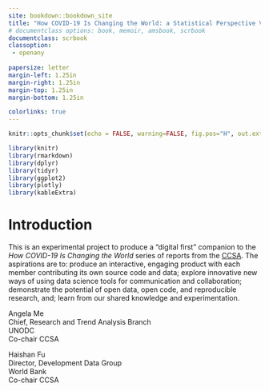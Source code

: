 ---
site: bookdown::bookdown_site
title: "How COVID-19 Is Changing the World: a Statistical Perspective Volume III"
# documentclass options: book, memoir, amsbook, scrbook
documentclass: scrbook
classoption:
 - openany
 
papersize: letter
margin-left: 1.25in
margin-right: 1.25in
margin-top: 1.25in
margin-bottom: 1.25in

colorlinks: true
---

```{r setup, include=FALSE}
knitr::opts_chunk$set(echo = FALSE, warning=FALSE, fig.pos="H", out.extra = "")

library(knitr)
library(rmarkdown)
library(dplyr)
library(tidyr)
library(ggplot2)
library(plotly)
library(kableExtra)
```

# Introduction #


This is an experimental project to produce a "digital first" companion to the
*How COVID-19 Is Changing the World* series of reports from the [CCSA][ccsa].
The aspirations are to: produce an interactive, engaging product with each
member contributing its own source code and data; explore innovative
new ways of using data science tools for communication and collaboration;
demonstrate the potential of open data, open code, and reproducible research, and;
learn from our shared knowledge and experimentation.

[ccsa]: https://unstats.un.org/unsd/ccsa


Angela Me\
Chief, Research and Trend Analysis Branch\
UNODC\
Co-chair CCSA

Haishan Fu\
Director, Development Data Group\
World Bank\
Co-chair CCSA

